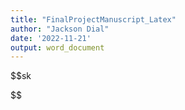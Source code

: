 ```yaml
---
title: "FinalProjectManuscript_Latex"
author: "Jackson Dial"
date: '2022-11-21'
output: word_document
---
```


$$sk

$$